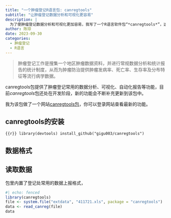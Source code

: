 ```yaml
---
title: "一个肿瘤登记R语言包: canregtools"
subtitle: "让肿瘤登记数据分析和可视化更容易"
description: |
  为了使肿瘤登记数据分析和可视化更加容易，我写了一个R语言软件包“*canregtools*”，这篇博文将详细介绍这个R包的功能和使用。
author: 陈琼
date: 2023-09-30
categories:
  - 肿瘤登记
  - R语言
---
```


> 肿瘤登记工作是搜集一个地区肿瘤数据资料，并进行常规数据分析和统计报告的统计制度，从而为肿瘤防治提供肿瘤发病率、死亡率、生存率及分布特征等流行病学数据。

canregtools包提供了肿瘤登记常用的数据分析、可视化、自动化报告等功能，目前*canregtools*包还处在开发阶段，新的功能会不断补充更新到该包中。

我为该包做了一个网站[canregtools包](https://caregtools.chenq.site)，你可以登录网站查看最新的功能。

## canregtools的安装

```{{r}}
library(devtools)
install_github("gigu003/canregtools")
```

## 数据格式


## 读取数据
包里内置了登记处常用的数据上报格式，
```r
#| echo: fenced
library(canregtools)
file <- system.file("extdata", "411721.xls", package = "canregtools")
data <- read_canreg(file)
data
```


